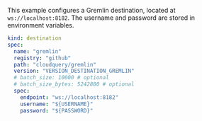 This example configures a Gremlin destination, located at `ws://localhost:8182`. The username and password are stored in environment variables.

```yaml copy
kind: destination
spec:
  name: "gremlin"
  registry: "github"
  path: "cloudquery/gremlin"
  version: "VERSION_DESTINATION_GREMLIN"
  # batch_size: 10000 # optional
  # batch_size_bytes: 5242880 # optional
  spec:
    endpoint: "ws://localhost:8182"
    username: "${USERNAME}"
    password: "${PASSWORD}"
```